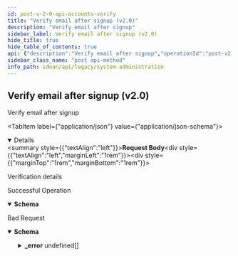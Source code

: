 ```yaml
---
id: post-v-2-0-api-accounts-verify
title: "Verify email after signup (v2.0)"
description: "Verify email after signup"
sidebar_label: Verify email after signup (v2.0)
hide_title: true
hide_table_of_contents: true
api: {"description":"Verify email after signup","operationId":"post-v2.0-api-accounts-verify","requestBody":{"content":{"application/json":{"schema":{"properties":{"oldPassword":{"description":"OldPassword: MinLength(message = minLength, value = 1L) MaxLength(message = maxLength, value = 1000L) ","type":"string"},"password":{"description":"Password: MinLength(message = minLength, value = 1L) MaxLength(message = maxLength, value = 1000L) Required(message = required) ","type":"string"},"repeatPassword":{"description":"RepeatPassword: MinLength(message = minLength, value = 1L) MaxLength(message = maxLength, value = 1000L) Required(message = required) ","type":"string"},"token":{"description":"Token: Pattern(message = A valid token is required, value = ^[a-zA-Z0-9_-]{1,1000}$) ","type":"string"}},"required":["repeatPassword","password"]}}},"description":"Verification details"},"responses":{"200":{"content":{"application/json":{"schema":{"properties":{"oldPassword":{"description":"OldPassword: MinLength(message = minLength, value = 1L) MaxLength(message = maxLength, value = 1000L) ","type":"string"},"password":{"description":"Password: MinLength(message = minLength, value = 1L) MaxLength(message = maxLength, value = 1000L) Required(message = required) ","type":"string"},"repeatPassword":{"description":"RepeatPassword: MinLength(message = minLength, value = 1L) MaxLength(message = maxLength, value = 1000L) Required(message = required) ","type":"string"},"token":{"description":"Token: Pattern(message = A valid token is required, value = ^[a-zA-Z0-9_-]{1,1000}$) ","type":"string"}},"required":["repeatPassword","password"]}}},"description":"Successful Operation"},"400":{"content":{"application/json":{"example":{"value":{"_error":[{"code":"SIGNUP_INVALID_VERIFICATION_REQUEST"},{"code":"SIGNUP_OLDPASSWORD_INVALID"},{"code":"SIGNUP_VERIFIED_EMAIL_TOKEN"}]}},"schema":{"properties":{"_error":{"items":{"properties":{"code":{"type":"string"},"message":{"type":"string"}}},"type":"array"}}}}},"description":"Bad Request"}},"tags":["System Administration"],"method":"post","path":"/v2.0/api/accounts/verify","servers":[{"url":"https://api.us.cloudgenix.com"}],"jsonRequestBodyExample":{"oldPassword":"string","password":"string","repeatPassword":"string","token":"string"},"info":{"contact":{},"description":"List of APIs used to manage the operators, IDPs, users, base roles, base permissions,  password change, sign up, and client roles, base roles.","title":"System Administration","version":"Latest"},"postman":{"name":"Verify email after signup (v2.0)","description":{"content":"Verify email after signup","type":"text/plain"},"url":{"path":["v2.0","api","accounts","verify"],"host":["{{baseUrl}}"],"query":[],"variable":[]},"header":[{"key":"Content-Type","value":"application/json"},{"key":"Accept","value":"application/json"}],"method":"POST","body":{"mode":"raw","raw":"\"\"","options":{"raw":{"language":"json"}}}}}
sidebar_class_name: "post api-method"
info_path: sdwan/api/legacy/system-administration
---
```



## Verify email after signup (v2.0)



Verify email after signup

<MimeTabs><TabItem label={"application/json"} value={"application/json-schema"}><details style={{}} data-collapsed={false} open={true}><summary style={{"textAlign":"left"}}><strong>Request Body</strong></summary><div style={{"textAlign":"left","marginLeft":"1rem"}}><div style={{"marginTop":"1rem","marginBottom":"1rem"}}>

Verification details

</div></div><ul style={{"marginLeft":"1rem"}}><SchemaItem collapsible={false} name={"oldPassword"} required={false} schemaDescription={"OldPassword: MinLength(message = minLength, value = 1L) MaxLength(message = maxLength, value = 1000L) "} schemaName={"string"} qualifierMessage={undefined} defaultValue={undefined}></SchemaItem><SchemaItem collapsible={false} name={"password"} required={true} schemaDescription={"Password: MinLength(message = minLength, value = 1L) MaxLength(message = maxLength, value = 1000L) Required(message = required) "} schemaName={"string"} qualifierMessage={undefined} defaultValue={undefined}></SchemaItem><SchemaItem collapsible={false} name={"repeatPassword"} required={true} schemaDescription={"RepeatPassword: MinLength(message = minLength, value = 1L) MaxLength(message = maxLength, value = 1000L) Required(message = required) "} schemaName={"string"} qualifierMessage={undefined} defaultValue={undefined}></SchemaItem><SchemaItem collapsible={false} name={"token"} required={false} schemaDescription={"Token: Pattern(message = A valid token is required, value = ^[a-zA-Z0-9_-]{1,1000}$) "} schemaName={"string"} qualifierMessage={undefined} defaultValue={undefined}></SchemaItem></ul></details></TabItem></MimeTabs><div><ApiTabs><TabItem label={"200"} value={"200"}><div>

Successful Operation

</div><div><MimeTabs groupId={"mime-type"}><TabItem label={"application/json"} value={"application/json"}><SchemaTabs groupId={"schema-tabs"}><TabItem label={"Schema"} value={"Schema"}><details style={{}} data-collapsed={false} open={true}><summary style={{"textAlign":"left"}}><strong>Schema</strong></summary><div style={{"textAlign":"left","marginLeft":"1rem"}}></div><ul style={{"marginLeft":"1rem"}}><SchemaItem collapsible={false} name={"oldPassword"} required={false} schemaDescription={"OldPassword: MinLength(message = minLength, value = 1L) MaxLength(message = maxLength, value = 1000L) "} schemaName={"string"} qualifierMessage={undefined} defaultValue={undefined}></SchemaItem><SchemaItem collapsible={false} name={"password"} required={false} schemaDescription={"Password: MinLength(message = minLength, value = 1L) MaxLength(message = maxLength, value = 1000L) Required(message = required) "} schemaName={"string"} qualifierMessage={undefined} defaultValue={undefined}></SchemaItem><SchemaItem collapsible={false} name={"repeatPassword"} required={false} schemaDescription={"RepeatPassword: MinLength(message = minLength, value = 1L) MaxLength(message = maxLength, value = 1000L) Required(message = required) "} schemaName={"string"} qualifierMessage={undefined} defaultValue={undefined}></SchemaItem><SchemaItem collapsible={false} name={"token"} required={false} schemaDescription={"Token: Pattern(message = A valid token is required, value = ^[a-zA-Z0-9_-]{1,1000}$) "} schemaName={"string"} qualifierMessage={undefined} defaultValue={undefined}></SchemaItem></ul></details></TabItem><TabItem label={"Example (from schema)"} value={"Example (from schema)"}><ResponseSamples responseExample={"{\n  \"oldPassword\": \"string\",\n  \"password\": \"string\",\n  \"repeatPassword\": \"string\",\n  \"token\": \"string\"\n}"} language={"json"}></ResponseSamples></TabItem></SchemaTabs></TabItem></MimeTabs></div></TabItem><TabItem label={"400"} value={"400"}><div>

Bad Request

</div><div><MimeTabs groupId={"mime-type"}><TabItem label={"application/json"} value={"application/json"}><SchemaTabs groupId={"schema-tabs"}><TabItem label={"Schema"} value={"Schema"}><details style={{}} data-collapsed={false} open={true}><summary style={{"textAlign":"left"}}><strong>Schema</strong></summary><div style={{"textAlign":"left","marginLeft":"1rem"}}></div><ul style={{"marginLeft":"1rem"}}><SchemaItem collapsible={true} className={"schemaItem"}><details style={{}}><summary style={{}}><strong>_error</strong><span style={{"opacity":"0.6"}}> undefined[]</span></summary><div style={{"marginLeft":"1rem"}}><SchemaItem collapsible={false} name={"code"} required={false} schemaDescription={undefined} schemaName={"string"} qualifierMessage={undefined} defaultValue={undefined}></SchemaItem><SchemaItem collapsible={false} name={"message"} required={false} schemaDescription={undefined} schemaName={"string"} qualifierMessage={undefined} defaultValue={undefined}></SchemaItem></div></details></SchemaItem></ul></details></TabItem><TabItem label={"Example (from schema)"} value={"Example (from schema)"}><ResponseSamples responseExample={"{\n  \"_error\": [\n    {\n      \"code\": \"string\",\n      \"message\": \"string\"\n    }\n  ]\n}"} language={"json"}></ResponseSamples></TabItem><TabItem label={"Example"} value={"Example"}><ResponseSamples responseExample={"{\n  \"value\": {\n    \"_error\": [\n      {\n        \"code\": \"SIGNUP_INVALID_VERIFICATION_REQUEST\"\n      },\n      {\n        \"code\": \"SIGNUP_OLDPASSWORD_INVALID\"\n      },\n      {\n        \"code\": \"SIGNUP_VERIFIED_EMAIL_TOKEN\"\n      }\n    ]\n  }\n}"} language={"json"}></ResponseSamples></TabItem></SchemaTabs></TabItem></MimeTabs></div></TabItem></ApiTabs></div>
      